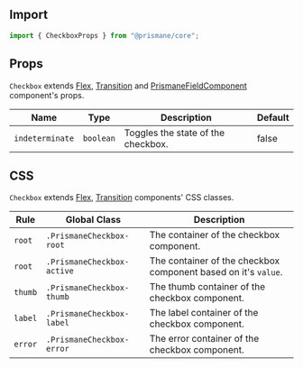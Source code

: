 ## Import

```js
import { CheckboxProps } from "@prismane/core";
```

## Props

`Checkbox` extends [Flex](/docs/components-api/layout/flex-api), [Transition](/docs/components-api/miscellaneous/transition-api) and [PrismaneFieldComponent](/docs/getting-started/globals#prismanefieldcomponent-type) component's props.

| Name            | Type      | Description                        | Default |
| --------------- | --------- | ---------------------------------- | ------- |
| `indeterminate` | `boolean` | Toggles the state of the checkbox. | false   |

## CSS

`Checkbox` extends [Flex](/docs/components-api/layout/flex-api), [Transition](/docs/components-api/miscellaneous/transition-api) components' CSS classes.

| Rule    | Global Class               | Description                                                    |
| ------- | -------------------------- | -------------------------------------------------------------- |
| `root`  | `.PrismaneCheckbox-root`   | The container of the checkbox component.                       |
| `root`  | `.PrismaneCheckbox-active` | The container of the checkbox component based on it's `value`. |
| `thumb` | `.PrismaneCheckbox-thumb`  | The thumb container of the checkbox component.                 |
| `label` | `.PrismaneCheckbox-label`  | The label container of the checkbox component.                 |
| `error` | `.PrismaneCheckbox-error`  | The error container of the checkbox component.                 |
